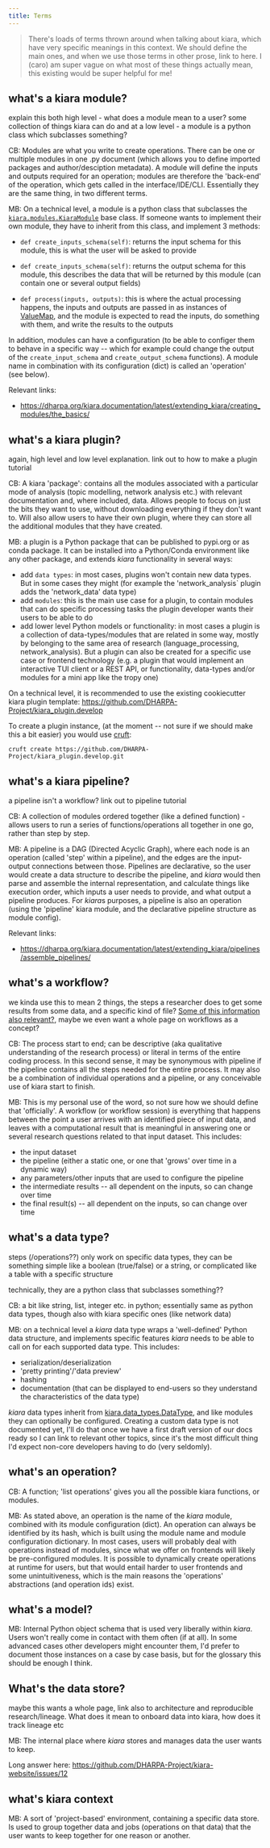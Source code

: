 ```yaml
---
title: Terms
---
```


> There's loads of terms thrown around when talking about kiara, which have very specific meanings in this context. We should define the main ones, and when we use those terms in other prose, link to here. I (caro) am super vague on what most of these things actually mean, this existing would be super helpful for me!

## what's a kiara module?

explain this both high level - what does a module mean to a user? some collection of things kiara can do
and at a low level - a module is a python class which subclasses something?

CB: Modules are what you write to create operations. There can be one or multiple modules in one .py document (which allows you to define imported packages and author/desciption metadata). A module will define the inputs and outputs required for an operation; modules are therefore the 'back-end' of the operation, which gets called in the interface/IDE/CLI. Essentially they are the same thing, in two different terms.

MB: On a technical level, a module is a python class that subclasses the [`kiara.modules.KiaraModule`](https://github.com/DHARPA-Project/kiara/blob/develop/src/kiara/modules/__init__.py#L299) base class. If someone wants to implement their own module, they have to inherit from this class, and implement 3 methods:

- `def create_inputs_schema(self)`: returns the input schema for this module, this is what the user will be asked to provide

- `def create_inputs_schema(self)`: returns the output schema for this module, this describes the data that will be returned by this module (can contain one or several output fields)

- `def process(inputs, outputs)`: this is where the actual processing happens, the inputs and outputs are passed in as instances of [ValueMap](https://github.com/DHARPA-Project/kiara/blob/develop/src/kiara/models/values/value.py#L1318), and the module is expected to read the inputs, do something with them, and write the results to the outputs

In addition, modules can have a configuration (to be able to configer them to behave in a specific way -- which for example could change the output of the `create_input_schema` and `create_output_schema` functions). A module name in combination with its configuration (dict) is called an 'operation' (see below).

Relevant links:

- https://dharpa.org/kiara.documentation/latest/extending_kiara/creating_modules/the_basics/

## what's a kiara plugin?

again, high level and low level explanation. link out to how to make a plugin tutorial

CB: A kiara 'package': contains all the modules associated with a particular mode of analysis (topic modelling, network analysis etc.) with relevant documentation and, where included, data. Allows people to focus on just the bits they want to use, without downloading everything if they don't want to. Will also allow users to have their own plugin, where they can store all the additional modules that they have created.

MB: a plugin is a Python package that can be published to pypi.org or as conda package. It can be installed into a Python/Conda environment like any other package, and extends _kiara_ functionality in several ways:

- add `data types`: in most cases, plugins won't contain new data types. But in some cases they might (for example the 'network_analysis` plugin adds the 'network_data' data type)
- add `modules`: this is the main use case for a plugin, to contain modules that can do specific processing tasks the plugin developer wants their users to be able to do
- add lower level Python models or functionality: in most cases a plugin is a collection of data-types/modules that are related in some way, mostly by belonging to the same area of research (language_processing, network_analysis). But a plugin can also be created for a specific use case or frontend technology (e.g. a plugin that would implement an interactive TUI client or a REST API, or functionality, data-types and/or modules for a mini app like the tropy one)

On a technical level, it is recommended to use the existing cookiecutter kiara plugin template: https://github.com/DHARPA-Project/kiara_plugin.develop

To create a plugin instance, (at the moment -- not sure if we should make this a bit easier) you would use [cruft](https://github.com/cruft/cruft):

```
cruft create https://github.com/DHARPA-Project/kiara_plugin.develop.git
```

## what's a kiara pipeline?

a pipeline isn't a workflow? link out to pipeline tutorial

CB: A collection of modules ordered together (like a defined function) - allows users to run a series of functions/operations all together in one go, rather than step by step.

MB: A pipeline is a DAG (Directed Acyclic Graph), where each node is an operation (called 'step' within a pipeline), and the edges are the input-output connections between those. Pipelines are declarative, so the user would create a data structure to describe the pipeline, and _kiara_ would then parse and assemble the internal representation, and calculate things like execution order, which inputs a user needs to provide, and what output a pipeline produces. For *kiara*s purposes, a pipeline is also an operation (using the 'pipeline' kiara module, and the declarative pipeline structure as module config).

Relevant links:

- https://dharpa.org/kiara.documentation/latest/extending_kiara/pipelines/assemble_pipelines/

## what's a workflow?

we kinda use this to mean 2 things, the steps a researcher does to get some results from some data, and a specific kind of file?
[Some of this information also relevant?](https://dharpa.org/kiara/latest/design_docs/architecture/workflows/#the-workflow-lifecycle), maybe we even want a whole page on workflows as a concept?

CB: The process start to end; can be descriptive (aka qualitative understanding of the research process) or literal in terms of the entire coding process. In this second sense, it may be synonymous with pipeline if the pipeline contains all the steps needed for the entire process. It may also be a combination of individual operations and a pipeline, or any conceivable use of kiara start to finish.

MB: This is my personal use of the word, so not sure how we should define that 'officially'. A workflow (or workflow session) is everything that happens between the point a user arrives with an identified piece of input data, and leaves with a computational result that is meaningful in answering one or several research questions related to that input dataset. This includes:

- the input dataset
- the pipeline (either a static one, or one that 'grows' over time in a dynamic way)
- any parameters/other inputs that are used to configure the pipeline
- the intermediate results -- all dependent on the inputs, so can change over time
- the final result(s) -- all dependent on the inputs, so can change over time

## what's a data type?

steps (/operations??) only work on specific data types, they can be something simple like a boolean (true/false) or a string, or complicated like a table with a specific structure

technically, they are a python class that subclasses something??

CB: a bit like string, list, integer etc. in python; essentially same as python data types, though also with kiara specific ones (like network data)

MB: on a technical level a _kiara_ data type wraps a 'well-defined' Python data structure, and implements specific features _kiara_ needs to be able to call on for each supported data type. This includes:

- serialization/deserialization
- 'pretty printing'/'data preview'
- hashing
- documentation (that can be displayed to end-users so they understand the characteristics of the data type)

_kiara_ data types inherit from [kiara.data_types.DataType](https://github.com/DHARPA-Project/kiara/blob/develop/src/kiara/data_types/__init__.py), and like modules they can optionally be configured. Creating a custom data type is not documented yet, I'll do that once we have a first draft version of our docs ready so I can link to relevant other topics, since it's the most difficult thing I'd expect non-core developers having to do (very seldomly).

## what's an operation?

CB: A function; 'list operations' gives you all the possible kiara functions, or modules.

MB: As stated above, an operation is the name of the _kiara_ module, combined with its module configuration (dict). An operation can always be identified by its hash, which is built using the module name and module configuration dictionary. In most cases, users will probably deal with operations instead of modules, since what we offer on frontends will likely be pre-configured modules. It is possible to dynamically create operations at runtime for users, but that would entail harder to user frontends and some unintuitiveness, which is the main reasons the 'operations' abstractions (and operation ids) exist.

## what's a model?

MB: Internal Python object schema that is used very liberally within _kiara_. Users won't really come in contact with them often (if at all). In some advanced cases other developers might encounter them, I'd prefer to document those instances on a case by case basis, but for the glossary this should be enough I think.

## What's the data store?

maybe this wants a whole page, link also to architecture and reproducible research/lineage. What does it mean to onboard data into kiara, how does it track lineage etc

MB: The internal place where _kiara_ stores and manages data the user wants to keep.

Long answer here: https://github.com/DHARPA-Project/kiara-website/issues/12

## what's kiara context

MB: A sort of 'project-based' environment, containing a specific data store. Is used to group together data and jobs (operations on that data) that the user wants to keep together for one reason or another.
